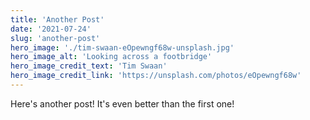 ---
title: 'Another Post'
date: '2021-07-24'
slug: 'another-post'
hero_image: './tim-swaan-eOpewngf68w-unsplash.jpg'
hero_image_alt: 'Looking across a footbridge'
hero_image_credit_text: 'Tim Swaan'
hero_image_credit_link: 'https://unsplash.com/photos/eOpewngf68w'
---

Here's another post! It's even better than the first one!
